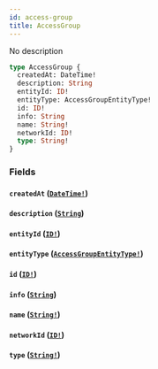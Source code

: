 ```yaml
---
id: access-group
title: AccessGroup
---
```


No description

```graphql
type AccessGroup {
  createdAt: DateTime!
  description: String
  entityId: ID!
  entityType: AccessGroupEntityType!
  id: ID!
  info: String
  name: String!
  networkId: ID!
  type: String!
}
```

### Fields

#### `createdAt` ([`DateTime!`](/docs/graphql/scalars/date-time))

#### `description` ([`String`](/docs/graphql/scalars/string))

#### `entityId` ([`ID!`](/docs/graphql/scalars/id))

#### `entityType` ([`AccessGroupEntityType!`](/docs/graphql/enums/access-group-entity-type))

#### `id` ([`ID!`](/docs/graphql/scalars/id))

#### `info` ([`String`](/docs/graphql/scalars/string))

#### `name` ([`String!`](/docs/graphql/scalars/string))

#### `networkId` ([`ID!`](/docs/graphql/scalars/id))

#### `type` ([`String!`](/docs/graphql/scalars/string))
